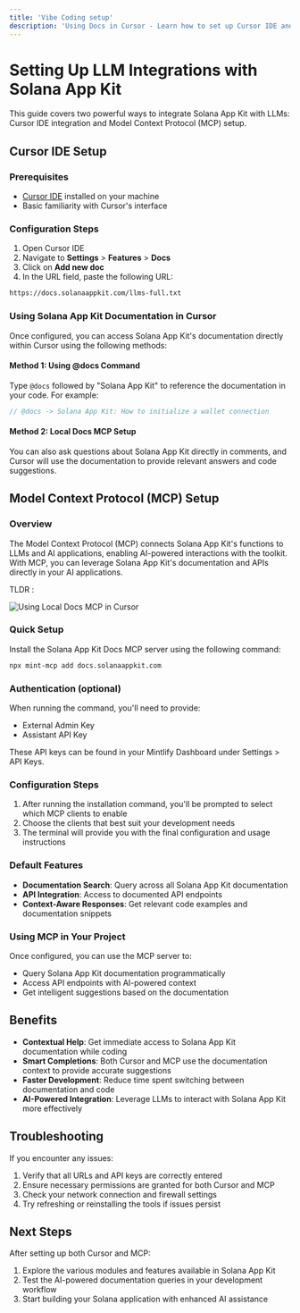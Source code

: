 ```yaml
---
title: 'Vibe Coding setup'
description: 'Using Docs in Cursor - Learn how to set up Cursor IDE and MCP with Solana App Kit documentation'
---
```


# Setting Up LLM Integrations with Solana App Kit

This guide covers two powerful ways to integrate Solana App Kit with LLMs: Cursor IDE integration and Model Context Protocol (MCP) setup.

## Cursor IDE Setup

### Prerequisites

- [Cursor IDE](https://cursor.sh) installed on your machine
- Basic familiarity with Cursor's interface

### Configuration Steps

1. Open Cursor IDE
2. Navigate to **Settings** > **Features** > **Docs**
3. Click on **Add new doc**
4. In the URL field, paste the following URL:

```bash
https://docs.solanaappkit.com/llms-full.txt
```

### Using Solana App Kit Documentation in Cursor

Once configured, you can access Solana App Kit's documentation directly within Cursor using the following methods:

#### Method 1: Using @docs Command

Type `@docs` followed by "Solana App Kit" to reference the documentation in your code. For example:

```typescript
// @docs -> Solana App Kit: How to initialize a wallet connection
```

#### Method 2: Local Docs MCP Setup

You can also ask questions about Solana App Kit directly in comments, and Cursor will use the documentation to provide relevant answers and code suggestions.

## Model Context Protocol (MCP) Setup

### Overview

The Model Context Protocol (MCP) connects Solana App Kit's functions to LLMs and AI applications, enabling AI-powered interactions with the toolkit. With MCP, you can leverage Solana App Kit's documentation and APIs directly in your AI applications.

TLDR : 

![Using Local Docs MCP in Cursor](https://ik.imagekit.io/scriptscrypt/Solana%20App%20Kit/cursormcp.png?updatedAt=1748888450035)

### Quick Setup

Install the Solana App Kit Docs MCP server using the following command:

```bash
npx mint-mcp add docs.solanaappkit.com
```

### Authentication (optional)

When running the command, you'll need to provide:
- External Admin Key
- Assistant API Key

These API keys can be found in your Mintlify Dashboard under Settings > API Keys.

### Configuration Steps

1. After running the installation command, you'll be prompted to select which MCP clients to enable
2. Choose the clients that best suit your development needs
3. The terminal will provide you with the final configuration and usage instructions

### Default Features

- **Documentation Search**: Query across all Solana App Kit documentation
- **API Integration**: Access to documented API endpoints
- **Context-Aware Responses**: Get relevant code examples and documentation snippets

### Using MCP in Your Project

Once configured, you can use the MCP server to:
- Query Solana App Kit documentation programmatically
- Access API endpoints with AI-powered context
- Get intelligent suggestions based on the documentation

## Benefits

- **Contextual Help**: Get immediate access to Solana App Kit documentation while coding
- **Smart Completions**: Both Cursor and MCP use the documentation context to provide accurate suggestions
- **Faster Development**: Reduce time spent switching between documentation and code
- **AI-Powered Integration**: Leverage LLMs to interact with Solana App Kit more effectively

## Troubleshooting

If you encounter any issues:

1. Verify that all URLs and API keys are correctly entered
2. Ensure necessary permissions are granted for both Cursor and MCP
3. Check your network connection and firewall settings
4. Try refreshing or reinstalling the tools if issues persist

## Next Steps

After setting up both Cursor and MCP:
1. Explore the various modules and features available in Solana App Kit
2. Test the AI-powered documentation queries in your development workflow
3. Start building your Solana application with enhanced AI assistance
